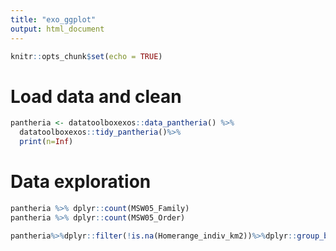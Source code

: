 ```yaml
---
title: "exo_ggplot"
output: html_document
---
```


```r
knitr::opts_chunk$set(echo = TRUE)
```

# Load data and clean

```r
pantheria <- datatoolboxexos::data_pantheria() %>%
  datatoolboxexos::tidy_pantheria()%>%
  print(n=Inf)

```

# Data exploration

```r
pantheria %>% dplyr::count(MSW05_Family)
pantheria %>% dplyr::count(MSW05_Order)

pantheria%>%dplyr::filter(!is.na(Homerange_indiv_km2))%>%dplyr::group_by(MSW05_Family)%>%dplyr::summarise(m = mean(Homerange_indiv_km2), sd = sd(Homerange_indiv_km2),n = dplyr::n())

```

